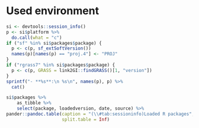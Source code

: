 # Used environment

```r
si <- devtools::session_info()
p <- si$platform %>%
  do.call(what = "c")
if ("sf" %in% si$packages$package) {
  p <- c(p, sf_extSoftVersion())
  names(p)[names(p) == "proj.4"] <- "PROJ"
}
if ("rgrass7" %in% si$packages$package) {
  p <- c(p, GRASS = link2GI::findGRASS()[1, "version"])
}
sprintf("- **%s**:\n %s\n", names(p), p) %>%
  cat()
```

```r
si$packages %>%
    as_tibble %>%
    select(package, loadedversion, date, source) %>%
pander::pandoc.table(caption = "(\\#tab:sessioninfo)Loaded R packages",
                     split.table = Inf)

```


